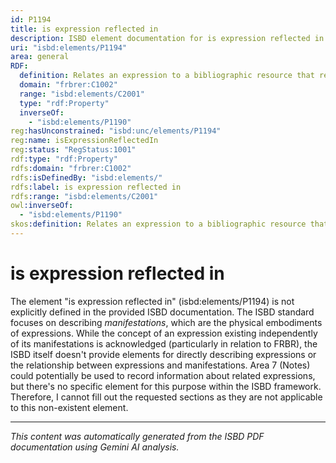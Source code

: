 ```yaml
---
id: P1194
title: is expression reflected in
description: ISBD element documentation for is expression reflected in
uri: "isbd:elements/P1194"
area: general
RDF:
  definition: Relates an expression to a bibliographic resource that reflects it.
  domain: "frbrer:C1002"
  range: "isbd:elements/C2001"
  type: "rdf:Property"
  inverseOf:
    - "isbd:elements/P1190"
reg:hasUnconstrained: "isbd:unc/elements/P1194"
reg:name: isExpressionReflectedIn
reg:status: "RegStatus:1001"
rdf:type: "rdf:Property"
rdfs:domain: "frbrer:C1002"
rdfs:isDefinedBy: "isbd:elements/"
rdfs:label: is expression reflected in
rdfs:range: "isbd:elements/C2001"
owl:inverseOf:
  - "isbd:elements/P1190"
skos:definition: Relates an expression to a bibliographic resource that reflects it.
---
```

# is expression reflected in

The element "is expression reflected in" (isbd:elements/P1194) is not explicitly defined in the provided ISBD documentation. The ISBD standard focuses on describing *manifestations*, which are the physical embodiments of expressions.  While the concept of an expression existing independently of its manifestations is acknowledged (particularly in relation to FRBR), the ISBD itself doesn't provide elements for directly describing expressions or the relationship between expressions and manifestations.  Area 7 (Notes) could potentially be used to record information about related expressions, but there's no specific element for this purpose within the ISBD framework.  Therefore, I cannot fill out the requested sections as they are not applicable to this non-existent element.


---

*This content was automatically generated from the ISBD PDF documentation using Gemini AI analysis.*
